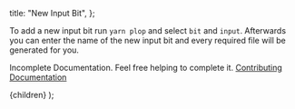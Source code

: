 
  title: "New Input Bit",
};

To add a new input bit run `yarn plop` and select `bit` and `input`. Afterwards
you can enter the name of the new input bit and every required file will be
generated for you.

Incomplete Documentation. Feel free helping to complete it. [Contributing Documentation](/docs/Contributing/documentation)

  <DocLayout meta={meta}>
    <Card>
      <CardContent>{children}</CardContent>
    </Card>
  </DocLayout>
);
